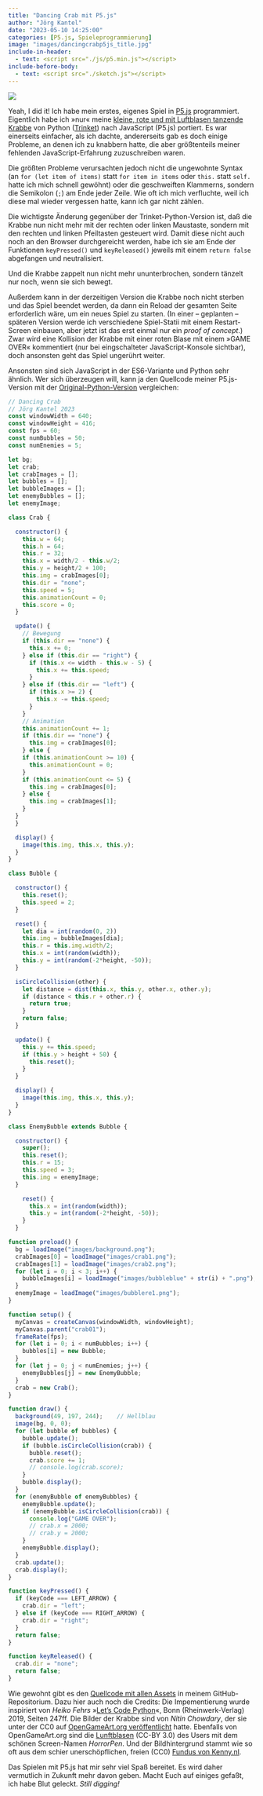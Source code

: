 ```yaml
---
title: "Dancing Crab mit P5.js"
author: "Jörg Kantel"
date: "2023-05-10 14:25:00"
categories: [P5.js, Spieleprogrammierung]
image: "images/dancingcrabp5js_title.jpg"
include-in-header:
  - text: <script src="./js/p5.min.js"></script>
include-before-body:
  - text: <script src="./sketch.js"></script>
---
```


[![](images/dancingcrabp5js_banner-b.jpg)](https://www.flickr.com/photos/schockwellenreiter/52884361756/)

Yeah, I did it! Ich habe mein erstes, eigenes Spiel in [P5.js](http://cognitiones.kantel-chaos-team.de/programmierung/creativecoding/processing/p5js.html) programmiert. Eigentlich habe ich »nur« meine [kleine, rote und mit Luftblasen tanzende Krabbe](https://kantel.github.io/posts/2023041403_dancing_crab_3/) von Python ([Trinket](http://cognitiones.kantel-chaos-team.de/programmierung/python/trinket.html)) nach JavaScript (P5.js) portiert. Es war einerseits einfacher, als ich dachte, andererseits gab es doch einige Probleme, an denen ich zu knabbern hatte, die aber größtenteils meiner fehlenden JavaScript-Erfahrung zuzuschreiben waren.

Die größten Probleme verursachten jedoch nicht die ungewohnte Syntax (an `for (let item of items)` statt `for item in items` oder `this.` statt `self.` hatte ich mich schnell gewöhnt) oder die geschweiften Klammerns, sondern die Semikolon (`;`) am Ende jeder Zeile. Wie oft ich mich verfluchte, weil ich diese mal wieder vergessen hatte, kann ich gar nicht zählen.

<div id="crab01"></div>

Die wichtigste Änderung gegenüber der Trinket-Python-Version ist, daß die Krabbe nun nicht mehr mit der rechten oder linken Maustaste, sondern mit den rechten und linken Pfeiltasten gesteuert wird. Damit diese nicht auch noch an den Browser durchgereicht werden, habe ich sie am Ende der Funktionen `keyPressed()` und `keyReleased()` jeweils mit einem `return false` abgefangen und neutralisiert.

Und die Krabbe zappelt nun nicht mehr ununterbrochen, sondern tänzelt nur noch, wenn sie sich bewegt.

Außerdem kann in der derzeitigen Version die Krabbe noch nicht sterben und das Spiel beendet werden, da dann ein Reload der gesamten Seite erforderlich wäre, um ein neues Spiel zu starten. (In einer -- geplanten -- späteren Version werde ich verschiedene Spiel-Statii mit einem Restart-Screen einbauen, aber jetzt ist das erst einmal nur ein *proof of concept*.) Zwar wird eine Kollision der Krabbe mit einer roten Blase mit einem »GAME OVER« kommentiert (nur bei eingschalteter JavaScript-Konsole sichtbar), doch ansonsten geht das Spiel ungerührt weiter.

Ansonsten sind sich JavaScript in der ES6-Variante und Python sehr ähnlich. Wer sich überzeugen will, kann ja den Quellcode meiner P5.js-Version mit der [Original-Python-Version](https://kantel.github.io/posts/2023041403_dancing_crab_3/) vergleichen:

~~~javascript
// Dancing Crab
// Jörg Kantel 2023
const windowWidth = 640;
const windowHeight = 416;
const fps = 60;
const numBubbles = 50;
const numEnemies = 5;

let bg;
let crab;
let crabImages = [];
let bubbles = [];
let bubbleImages = [];
let enemyBubbles = [];
let enemyImage;

class Crab {

  constructor() {
    this.w = 64;
    this.h = 64;
    this.r = 32;
    this.x = width/2 - this.w/2;
    this.y = height/2 + 100;
    this.img = crabImages[0];
    this.dir = "none";
    this.speed = 5;
    this.animationCount = 0;
    this.score = 0;
  }

  update() {
    // Bewegung
    if (this.dir == "none") {
      this.x += 0;
    } else if (this.dir == "right") {
      if (this.x <= width - this.w - 5) {
        this.x += this.speed;
      }
    } else if (this.dir == "left") {
      if (this.x >= 2) {
        this.x -= this.speed;
      }
    }
    // Animation
    this.animationCount += 1;
    if (this.dir == "none") {
      this.img = crabImages[0];
    } else {
    if (this.animationCount >= 10) {
      this.animationCount = 0;
    }
    if (this.animationCount <= 5) {
      this.img = crabImages[0];
    } else {
      this.img = crabImages[1];
    }
  }
  }

  display() {
    image(this.img, this.x, this.y);
  }
}

class Bubble {

  constructor() {
    this.reset();
    this.speed = 2;
  }

  reset() {
    let dia = int(random(0, 2))
    this.img = bubbleImages[dia];
    this.r = this.img.width/2;
    this.x = int(random(width));
    this.y = int(random(-2*height, -50));
  }

  isCircleCollision(other) {
    let distance = dist(this.x, this.y, other.x, other.y);
    if (distance < this.r + other.r) {
      return true;
    }
    return false;
  }

  update() {
    this.y += this.speed;
    if (this.y > height + 50) {
      this.reset();
    }
  }

  display() {
    image(this.img, this.x, this.y);
  }
}

class EnemyBubble extends Bubble {

  constructor() {
    super();
    this.reset();
    this.r = 15;
    this.speed = 3;
    this.img = enemyImage;
  }

    reset() {
      this.x = int(random(width));
      this.y = int(random(-2*height, -50));
    }
  }

function preload() {
  bg = loadImage("images/background.png");
  crabImages[0] = loadImage("images/crab1.png");
  crabImages[1] = loadImage("images/crab2.png");
  for (let i = 0; i < 3; i++) {
    bubbleImages[i] = loadImage("images/bubbleblue" + str(i) + ".png"); 
  }
  enemyImage = loadImage("images/bubblere1.png");
}

function setup() {
  myCanvas = createCanvas(windowWidth, windowHeight);
  myCanvas.parent("crab01");
  frameRate(fps);
  for (let i = 0; i < numBubbles; i++) {
    bubbles[i] = new Bubble;
  }
  for (let j = 0; j < numEnemies; j++) {
    enemyBubbles[j] = new EnemyBubble;
  }
  crab = new Crab();
}

function draw() {
  background(49, 197, 244);    // Hellblau
  image(bg, 0, 0);
  for (let bubble of bubbles) {
    bubble.update();
    if (bubble.isCircleCollision(crab)) {
      bubble.reset();
      crab.score += 1;
      // console.log(crab.score);
    }
    bubble.display();
  }
  for (enemyBubble of enemyBubbles) {
    enemyBubble.update();
    if (enemyBubble.isCircleCollision(crab)) {
      console.log("GAME OVER");
      // crab.x = 2000;
      // crab.y = 2000;
    }
    enemyBubble.display();
  }
  crab.update();
  crab.display();
}

function keyPressed() {
  if (keyCode === LEFT_ARROW) {
    crab.dir = "left";
  } else if (keyCode === RIGHT_ARROW) {
    crab.dir = "right";
  }
  return false;
}

function keyReleased() {
  crab.dir = "none";
  return false;
}
~~~

Wie gewohnt gibt es den [Quellcode mit allen Assets](https://github.com/kantel/p5js/tree/master/dancingcrab) in meinem GitHub-Repositorium. Dazu hier auch noch die Credits: Die Impementierung wurde inspiriert von *Heiko Fehrs* »[Let's Code Python](http://www.letscode-python.de/buch.php)«, Bonn (Rheinwerk-Verlag) 2019, Seiten 247ff. Die Bilder der Krabbe sind von *Nitin Chowdary*, der sie unter der CC0 auf [OpenGameArt.org veröffentlicht](https://opengameart.org/content/crab) hatte. Ebenfalls von OpenGameArt.org sind die [Lunftblasen](https://opengameart.org/content/bubbles8-colors) (CC-BY 3.0) des Users mit dem schönen Screen-Namen *HorrorPen*. Und der Bildhintergrund stammt wie so oft aus dem schier unerschöpflichen, freien (CC0) [Fundus von Kenny.nl](https://www.kenney.nl/assets/fish-pack).

Das Spielen mit P5.js hat mir sehr viel Spaß bereitet. Es wird daher vermutlich in Zukunft mehr davon geben. Macht Euch auf einiges gefaßt, ich habe Blut geleckt. *Still digging!*